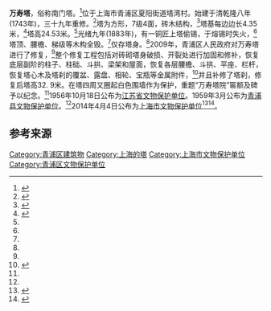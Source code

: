 {{文物保护单位
| 级别 = 省级
| 省区市 = 上海市
| 名称 = 万寿塔
| 图片 = [[File:Wanshouta.jpg|250px]]
| 编号 = 8-76
| 分类 = 古建筑
| 时代 = 1743年
| 所在 = [[上海市|上海市]][[青浦区|青浦区]]
| 登录 = 2014年4月4日
}}

'''万寿塔'''，俗称南门塔。<ref name="上海地名志">{{Cite web |url=http://www.shtong.gov.cn/newsite/node2/node2245/node70862/node70872/node70941/node70945/userobject1ai73759.html |title=《上海地名志》>>第六篇 经济文化地名>>第二章 文化类>>第四节 古建筑 |accessdate=2019-04-15 |archive-date=2015-09-24 |archive-url=https://web.archive.org/web/20150924124931/http://www.shtong.gov.cn/newsite/node2/node2245/node70862/node70872/node70941/node70945/userobject1ai73759.html |dead-url=no }}</ref>位于上海市青浦区夏阳街道塔湾村。始建于清乾隆八年(1743年)，三十九年重修。<ref name="上海文物博物馆志">{{Cite web |url=http://www.shtong.gov.cn/newsite/node2/node2245/node4467/node20332/node20424/node63794/userobject1ai15820.html |title=《上海文物博物馆志》>>第一编 文物古迹>>第六章 建筑>>第一节 塔 |accessdate=2019-04-15 |archive-date=2014-07-14 |archive-url=https://web.archive.org/web/20140714212344/http://www.shtong.gov.cn/newsite/node2/node2245/node4467/node20332/node20424/node63794/userobject1ai15820.html |dead-url=no }}</ref>塔为方形，7级4面，砖木结构，<ref name="青浦县志">{{Cite web |url=http://www.shtong.gov.cn/newsite/node2/node4/node2250/node4427/node5599/node11408/node11422/userobject1ai18964.html |title=《青浦县志》>>第二十九篇 文物古迹>>古建筑>>万寿塔 |accessdate=2019-04-15 |archive-date=2016-03-27 |archive-url=https://web.archive.org/web/20160327004216/http://www.shtong.gov.cn/Newsite/node2/node4/node2250/node4427/node5599/node11408/node11422/userobject1ai18964.html |dead-url=no }}</ref>塔基每边边长4.35米，<ref name="宝华寺">{{Cite web |url=http://www.baohuasi.org/gnews/2006512/2006512538.html |title=佛教建筑>汉传佛教建筑>佛塔 |access-date=2014-11-14 |archive-url=https://web.archive.org/web/20141218181915/http://www.baohuasi.org/gnews/2006512/2006512538.html |archive-date=2014-12-18 |dead-url=yes }}</ref>塔高24.53米。<ref name="上海文物博物馆志"></ref>光绪九年(1883年)，有一铜匠上塔偷锡，于熔锡时失火，<ref name="青浦县志"></ref>塔顶、腰檐、梯级等木构全毁。<ref name="上海文物博物馆志"></ref>仅存塔身。<ref name="上海地名志"></ref>2009年，青浦区人民政府对万寿塔进行了修复，<ref name="宝华寺"></ref>整个修复工程包括对砖砌塔身破损、开裂处进行加固和修补，恢复底层副阶的柱子、柱础、斗拱、梁架和屋面，恢复各层腰檐、斗拱、平座、栏杆，恢复塔心木及塔刹的覆盆、露盘、相轮、宝瓶等金属附件，<ref>{{Cite web |url=http://www.qponline.net/portal.php?mod=view&aid=17379&dateline=1252286640&catid=194 |title=万寿古塔修复工程将于本月底全部完工 |accessdate=2014-11-14 |archive-date=2014-11-26 |archive-url=https://web.archive.org/web/20141126141722/http://www.qponline.net/portal.php?mod=view&aid=17379&dateline=1252286640&catid=194 |dead-url=no }}</ref>并且补修了塔刹，修复后塔高32. 9米。在塔四周又圈起白色围墙作为保护，重题“万寿塔院”匾额及碑予以纪念。<ref name="宝华寺"></ref>1956年10月18日公布为[[江苏省文物保护单位|江苏省文物保护单位]]。1959年3月公布为[[青浦区文物保护单位|青浦县文物保护单位]]。<ref name="上海文物博物馆志"></ref>2014年4月4日公布为[[上海市文物保护单位#青浦区（11处）|上海市文物保护单位]]<ref>{{Cite book|title=上海百处名人故居品鉴|last=上海市文化广播影视管理局，上海市文物局编|first=|publisher=上海：[[上海书店出版社|上海书店出版社]]|year=2014.06|isbn=978-7-5458-0839-1|location=|pages=349}}</ref><ref>{{Cite book|title=中国文物地图集 上海分册|last=国家文物局主编|publisher=北京：[[中华地图学社|中华地图学社]]|year=2017.01|isbn=978-7-80031-643-2|pages=136-140}}</ref>。

==参考来源==
{{Reflist}}

{{上海市文物保护单位}}

[[Category:青浦区建筑物|Category:青浦区建筑物]]
[[Category:上海的塔|Category:上海的塔]]
[[Category:上海市文物保护单位|Category:上海市文物保护单位]]
[[Category:青浦区文物保护单位|Category:青浦区文物保护单位]]